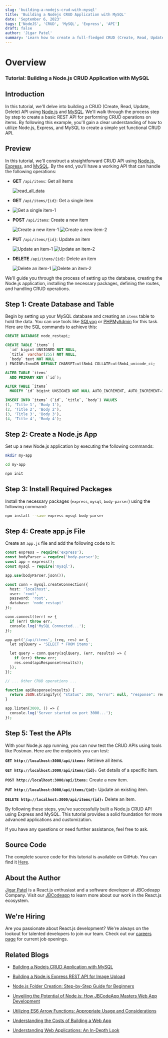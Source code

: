 ```yaml
---
slug: 'building-a-nodejs-crud-with-mysql'
title: 'Building a Nodejs CRUD Application with MySQL'
date: 'September 6, 2023'
tags: ['NodeJS', 'CRUD', 'MySQL', 'Express', 'API']
draft: false
author: 'Jigar Patel'
summary: 'Learn how to create a full-fledged CRUD (Create, Read, Update, Delete) API using Node.js and MySQL with this step-by-step tutorial.'
---
```


# Overview

<TOCInline
  toc={props.toc}
  exclude="Overview"
  toHeading={2}
  defaultimage="building-a-nodejs-crud-with-mysql"
/>

### Tutorial: Building a Node.js CRUD Application with MySQL

## Introduction

In this tutorial, we'll delve into building a CRUD (Create, Read, Update, Delete) API using [Node.js](https://nodejs.org/en) and [MySQL](https://www.mysql.com/). We'll walk through the process step by step to create a basic REST API for performing CRUD operations on items. By following this example, you'll gain a clear understanding of how to utilize Node.js, Express, and MySQL to create a simple yet functional CRUD API.

## Preview

In this tutorial, we'll construct a straightforward CRUD API using [Node.js](https://nodejs.org/en), [Express](https://expressjs.com/), and [MySQL](https://www.mysql.com/). By the end, you'll have a working API that can handle the following operations:

- **GET** `/api/items`: Get all items

  ![read_all_data](/static/blog/Building-a-Node.js-CRUD-Application-with-MySQL/read_all_data.png)

- **GET** `/api/items/{id}`: Get a single item
- ![Get a single item-1](/static/blog/Building-a-Node.js-CRUD-Application-with-MySQL/read_one_data.png)

- **POST** `/api/items`: Create a new item

  ![Create a new item-1](/static/blog/Building-a-Node.js-CRUD-Application-with-MySQL/item_created.png)
  ![Create a new item-2](/static/blog/Building-a-Node.js-CRUD-Application-with-MySQL/created_table.png)

- **PUT** `/api/items/{id}`: Update an item

  ![Update an item-1](/static/blog/Building-a-Node.js-CRUD-Application-with-MySQL/item_updated.png)
  ![Update an item-2](/static/blog/Building-a-Node.js-CRUD-Application-with-MySQL/updated_table.png)

- **DELETE** `/api/items/{id}`: Delete an item

  ![Delete an item-1](/static/blog/Building-a-Node.js-CRUD-Application-with-MySQL/item_deleted.png)
  ![Delete an item-2](/static/blog/Building-a-Node.js-CRUD-Application-with-MySQL/deleted_table.png)

We'll guide you through the process of setting up the database, creating the Node.js application, installing the necessary packages, defining the routes, and handling CRUD operations.

## Step 1: Create Database and Table

Begin by setting up your MySQL database and creating an `items` table to hold the data. You can use tools like [SQLyog](https://webyog.com/product/sqlyog/) or [PHPMyAdmin](https://www.phpmyadmin.net/) for this task. Here are the SQL commands to achieve this:

```sql
CREATE DATABASE node_restapi;

CREATE TABLE `items` (
  `id` bigint UNSIGNED NOT NULL,
  `title` varchar(255) NOT NULL,
  `body` text NOT NULL
) ENGINE=InnoDB DEFAULT CHARSET=utf8mb4 COLLATE=utf8mb4_unicode_ci;

ALTER TABLE `items`
  ADD PRIMARY KEY (`id`);

ALTER TABLE `items`
  MODIFY `id` bigint UNSIGNED NOT NULL AUTO_INCREMENT, AUTO_INCREMENT=3;

INSERT INTO `items` (`id`, `title`, `body`) VALUES
(1, 'Title 1', 'Body 1'),
(2, 'Title 2', 'Body 2'),
(3, 'Title 3', 'Body 3'),
(4, 'Title 4', 'Body 4');
```

## Step 2: Create a Node.js App

Set up a new Node.js application by executing the following commands:

```bash
mkdir my-app

cd my-app

npm init
```

## Step 3: Install Required Packages

Install the necessary packages (`express`, `mysql`, `body-parser`) using the following command:

```bash
npm install --save express mysql body-parser
```

## Step 4: Create app.js File

Create an `app.js` file and add the following code to it:

```php
const express = require('express');
const bodyParser = require('body-parser');
const app = express();
const mysql = require('mysql');

app.use(bodyParser.json());

const conn = mysql.createConnection({
  host: 'localhost',
  user: 'root',
  password: 'root',
  database: 'node_restapi'
});

conn.connect((err) => {
  if (err) throw err;
  console.log('MySQL Connected...');
});

app.get('/api/items', (req, res) => {
  let sqlQuery = 'SELECT * FROM items';

  let query = conn.query(sqlQuery, (err, results) => {
    if (err) throw err;
    res.send(apiResponse(results));
  });
});

// ... Other CRUD operations ...

function apiResponse(results) {
  return JSON.stringify({ "status": 200, "error": null, "response": results });
}

app.listen(3000, () => {
  console.log('Server started on port 3000...');
});
```

## Step 5: Test the APIs

With your Node.js app running, you can now test the CRUD APIs using tools like Postman. Here are the endpoints you can test:

**`GET http://localhost:3000/api/items:`** Retrieve all items.

**`GET http://localhost:3000/api/items/{id}:`** Get details of a specific item.

**`POST http://localhost:3000/api/items:`** Create a new item.

**`PUT http://localhost:3000/api/items/{id}:`** Update an existing item.

**`DELETE http://localhost:3000/api/items/{id}:`** Delete an item.

By following these steps, you've successfully built a Node.js CRUD API using Express and MySQL. This tutorial provides a solid foundation for more advanced applications and customization.

If you have any questions or need further assistance, feel free to ask.

## Source Code

The complete source code for this tutorial is available on GitHub. You can find it [Here](https://github.com/jbcodeapp/Blogs/tree/main/Building%20a%20Node.js%20CRUD%20Application%20with%20MySQL).

## About the Author

[Jigar Patel](https://expertlaravel.com) is a React.js enthusiast and a software developer at JBCodeapp Company. Visit our [JBCodeapp](https://jbcodeapp.com) to learn more about our work in the React.js ecosystem.

## We're Hiring

Are you passionate about React.js development? We're always on the lookout for talented developers to join our team. Check out our [careers page](https://jbcodeapp.com/career) for current job openings.

## Related Blogs

- [Building a Nodejs CRUD Application with MySQL](building-a-nodejs-crud-with-mysql)

- [Building a Node.js Express REST API for Image Upload](building-a-nodejs-express-rest-api-for-image-upload)

- [Node.js Folder Creation: Step-by-Step Guide for Beginners](nodejs-folder-creation-beginners-guide)

- [Unveiling the Potential of Node.js: How JBCodeApp Masters Web App Development](unveiling-potential-nodejs-jbcodeapp-masters-web-app-development)

- [Utilizing ES6 Arrow Functions: Appropriate Usage and Considerations](utilizing-es6-arrow-functions-appropriate-usage-and-considerations)

- [Understanding the Costs of Building a Web App](web-app-development-costs)

- [Understanding Web Applications: An In-Depth Look](web-applications-in-depth)
